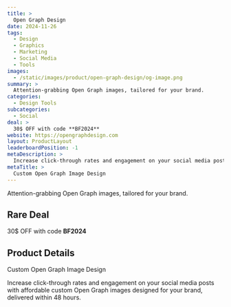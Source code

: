 ```yaml
---
title: >
  Open Graph Design
date: 2024-11-26
tags:
  - Design
  - Graphics
  - Marketing
  - Social Media
  - Tools
images:
  - /static/images/product/open-graph-design/og-image.png
summary: >
  Attention-grabbing Open Graph images, tailored for your brand.
categories:
  - Design Tools
subcategories:
  - Social
deal: >
  30$ OFF with code **BF2024**
website: https://opengraphdesign.com
layout: ProductLayout
leaderboardPosition: -1
metaDescription: >
  Increase click-through rates and engagement on your social media posts with affordable custom Open Graph images designed for your brand, delivered within 48 hours.
metaTitle: >
  Custom Open Graph Image Design
---
```

Attention-grabbing Open Graph images, tailored for your brand.

## Rare Deal

30$ OFF with code **BF2024**

## Product Details

Custom Open Graph Image Design

Increase click-through rates and engagement on your social media posts with affordable custom Open Graph images designed for your brand, delivered within 48 hours.
